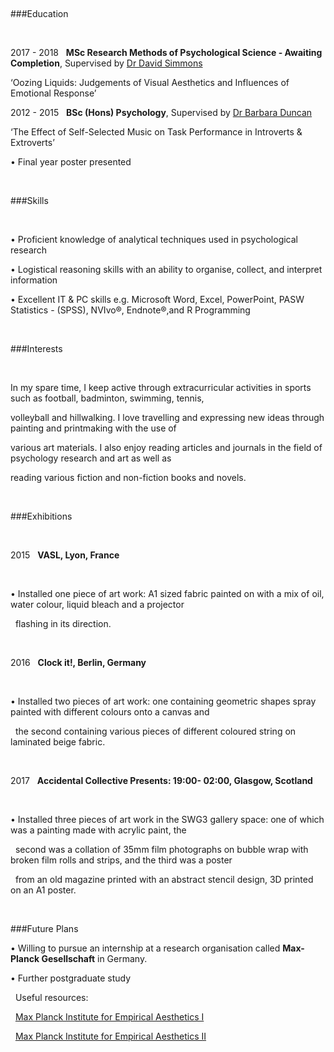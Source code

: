 
&nbsp;

###Education

&nbsp;

2017 - 2018 &nbsp;  **MSc Research Methods of Psychological Science - Awaiting Completion**,  Supervised by [Dr David Simmons](https://www.gla.ac.uk/schools/psychology/staff/davidsimmons/)

'Oozing Liquids: Judgements of Visual Aesthetics and Influences of Emotional Response'

2012 - 2015  &nbsp;  **BSc (Hons) Psychology**, Supervised by [Dr Barbara Duncan](https://www.gcu.ac.uk/hls/staff/drbarbaraduncan/)

'The Effect of Self-Selected Music on Task Performance in Introverts & Extroverts' 

•  Final year poster presented 

&nbsp;

###Skills

&nbsp;

•	 Proficient knowledge of analytical techniques used in psychological research 

•	 Logistical reasoning skills with an ability to organise, collect, and interpret information

•	 Excellent IT & PC skills e.g. Microsoft Word, Excel, PowerPoint, PASW Statistics - (SPSS), NVIvo®, Endnote®,and R  Programming

&nbsp;

###Interests

&nbsp;

In my spare time, I keep active through extracurricular activities in sports such as football, badminton, swimming, tennis,

volleyball and hillwalking. I love travelling and expressing new ideas through painting and printmaking with the use of 

various art materials. I also enjoy reading articles and journals in the field of psychology research and art as well as 

reading various fiction and non-fiction books and novels. 


&nbsp;

###Exhibitions

&nbsp;


2015  &nbsp;  **VASL, Lyon, France**

&nbsp;


•	 Installed one piece of art work: A1 sized fabric painted on with a mix of oil, water colour, liquid bleach and a projector 

&nbsp; flashing in its direction. 

&nbsp;


2016 &nbsp;   **Clock it!, Berlin, Germany** 

&nbsp;


•	 Installed two pieces of art work: one containing geometric shapes spray painted with different colours onto a canvas and 

&nbsp; the second containing various pieces of different coloured string on laminated beige fabric.


&nbsp;


2017  &nbsp;  **Accidental Collective Presents: 19:00- 02:00, Glasgow, Scotland**


&nbsp;


•	 Installed three pieces of art work in the SWG3 gallery space: one of which was a painting made with acrylic paint, the 

&nbsp; second was a collation of 35mm film photographs on bubble wrap with broken film rolls and strips, and the third was a poster 

&nbsp; from an old magazine printed with an abstract stencil design, 3D printed on an A1 poster.

&nbsp;

###Future Plans 
&nbsp;

•  Willing to pursue an internship at a research organisation called **Max-Planck Gesellschaft** in Germany.

•  Further postgraduate study 

&nbsp; Useful resources: 

&nbsp; [Max Planck Institute for Empirical Aesthetics I](https://www.aesthetics.mpg.de/en/research/department-of-neuroscience/aesthetic-experience/projects/hedonic-preferences.html) 

&nbsp; [Max Planck Institute for Empirical Aesthetics II](https://www.aesthetics.mpg.de/en/research/department-of-neuroscience/aesthetic-experience/projects/multiple-visual-domains.html)
